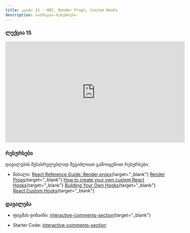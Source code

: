 ```yaml
---
title: კვირა 15 - HOC, Render Props, Custom Hooks
description: სასწავლო რესურსები
---
```


### ლექცია 15
<iframe width="560" height="315" src="https://www.youtube.com/embed/hw04xjevDDw?si=kMwahasTx5KN8ZgO" title="YouTube video player" frameborder="0" allow="accelerometer; autoplay; clipboard-write; encrypted-media; gyroscope; picture-in-picture; web-share" allowfullscreen></iframe>

### რესურსები
დავალების შესასრულებლად შეგიძლიათ გამოიყენოთ რესურსები:

- მასალა: [React Reference Guide: Render props](https://blog.logrocket.com/react-reference-guide-render-props/){target="_blank"}
[Render Props](https://legacy.reactjs.org/docs/render-props.html){target="_blank"}
[How to create your own custom React Hooks](https://blog.logrocket.com/create-your-own-custom-react-hooks/){target="_blank"}
[Building Your Own Hooks](https://legacy.reactjs.org/docs/hooks-custom.html){target="_blank"}
[React Custom Hooks](https://www.w3schools.com/react/react_customhooks.asp){target="_blank"}


### დავალება 

- ფიგმას დიზაინი: [interactive-comments-section](https://www.figma.com/file/wNQAWvcvKHVo4BeH3bS0B7/interactive-comments-section?type=design&node-id=0-1&mode=design){target="_blank"}

- Starter Code: [interactive-comments-section](/zip-files/interactive-comments-section-main.zip)
